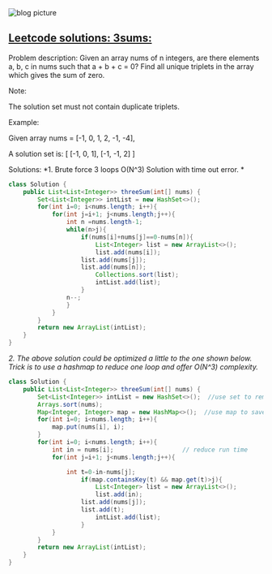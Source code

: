 

<div className={styles["Welcome"]}>

<div className={styles["img-responsive"]}>
  <img src="../../images/blog-1.jpg" className={styles["img-responsive"]} alt="blog picture" />
</div>

## <a href = "https://leetcode.com/problems/3sum/"> Leetcode solutions: 3sums: </a>

Problem description:
Given an array nums of n integers, are there elements a, b, c in nums such that a + b + c = 0? Find all unique triplets in the array which gives the sum of zero.

Note:

The solution set must not contain duplicate triplets.

Example:

Given array nums = [-1, 0, 1, 2, -1, -4],

A solution set is:
[
  [-1, 0, 1],
  [-1, -1, 2]
]


Solutions:
*1. Brute force 3 loops O(N^3) Solution with time out error. *

```java
class Solution {
    public List<List<Integer>> threeSum(int[] nums) {
        Set<List<Integer>> intList = new HashSet<>();
        for(int i=0; i<nums.length; i++){
            for(int j=i+1; j<nums.length;j++){
                int n =nums.length-1;
                while(n>j){
                    if(nums[i]+nums[j]==0-nums[n]){
                        List<Integer> list = new ArrayList<>();
                        list.add(nums[i]);
                    list.add(nums[j]);
                    list.add(nums[n]);
                        Collections.sort(list);
                        intList.add(list);
                    }
                n--;
                }
            }
        }
        return new ArrayList(intList);
    }
}
```

*2. The above solution could be optimized a little to the one shown below. Trick is to use a hashmap to reduce one loop and offer O(N^3) complexity.*

  ```java
  class Solution {
      public List<List<Integer>> threeSum(int[] nums) {
          Set<List<Integer>> intList = new HashSet<>();  //use set to remove duplicated list.
          Arrays.sort(nums);
          Map<Integer, Integer> map = new HashMap<>();  //use map to save one more loop, otherwise it will be run out of time limit.
          for(int i=0; i<nums.length; i++){
              map.put(nums[i], i);
          }
          for(int i=0; i<nums.length; i++){
              int in = nums[i];                   // reduce run time
              for(int j=i+1; j<nums.length;j++){

                  int t=0-in-nums[j];
                      if(map.containsKey(t) && map.get(t)>j){
                          List<Integer> list = new ArrayList<>();
                          list.add(in);
                      list.add(nums[j]);
                      list.add(t);
                          intList.add(list);
                      }
              }
          }
          return new ArrayList(intList);
      }
  }

  ```

 </div>
